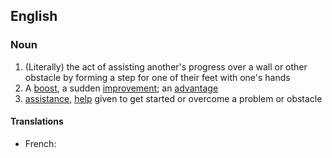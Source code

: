 ==English==
===Noun===
{{head|en|noun|head=[[leg]] [[up]]}}
#(Literally) the act of assisting another's progress over a wall or other obstacle by forming a step for one of their feet with one's hands
# A [[boost]], a sudden [[improvement]]; an [[advantage]]
# [[assistance]], [[help]] given to get started or overcome a problem or obstacle

====Translations====
{{trans-top|forming a step with one's hands}}
* French: {{t+|fr|courte échelle|f}}
{{trans-bottom}}